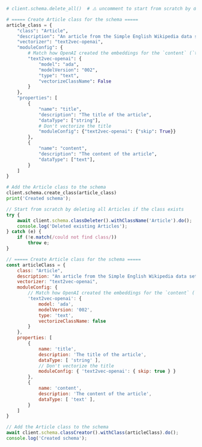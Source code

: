 
<Tabs groupId="languages">
<TabItem value="py" label="Python">

```python
# client.schema.delete_all()  # ⚠️ uncomment to start from scratch by deleting ALL data

# ===== Create Article class for the schema =====
article_class = {
    "class": "Article",
    "description": "An article from the Simple English Wikipedia data set",
    "vectorizer": "text2vec-openai",
    "moduleConfig": {
        # Match how OpenAI created the embeddings for the `content` (`text`) field
        "text2vec-openai": {
            "model": "ada",
            "modelVersion": "002",
            "type": "text",
            "vectorizeClassName": False
        }
    },
    "properties": [
        {
            "name": "title",
            "description": "The title of the article",
            "dataType": ["string"],
            # Don't vectorize the title
            "moduleConfig": {"text2vec-openai": {"skip": True}}
        },
        {
            "name": "content",
            "description": "The content of the article",
            "dataType": ["text"],
        }
    ]
}

# Add the Article class to the schema
client.schema.create_class(article_class)
print('Created schema');
```

</TabItem>

<TabItem value="js" label="JavaScript">

```js
// Start from scratch by deleting all Articles if the class exists
try {
    await client.schema.classDeleter().withClassName('Article').do();
    console.log('Deleted existing Articles');
} catch (e) {
    if (!e.match(/could not find class/))
        throw e;
}

// ===== Create Article class for the schema =====
const articleClass = {
    class: "Article",
    description: "An article from the Simple English Wikipedia data set",
    vectorizer: "text2vec-openai",
    moduleConfig: {
        // Match how OpenAI created the embeddings for the `content` (`text`) field
        'text2vec-openai': {
            model: 'ada',
            modelVersion: '002',
            type: 'text',
            vectorizeClassName: false
        }
    },
    properties: [
        {
            name: 'title',
            description: 'The title of the article',
            dataType: [ 'string' ],
            // Don't vectorize the title
            moduleConfig: { 'text2vec-openai': { skip: true } }
        },
        {
            name: 'content',
            description: 'The content of the article',
            dataType: [ 'text' ],
        }
    ]
}

// Add the Article class to the schema
await client.schema.classCreator().withClass(articleClass).do();
console.log('Created schema');
```

</TabItem>

</Tabs>
